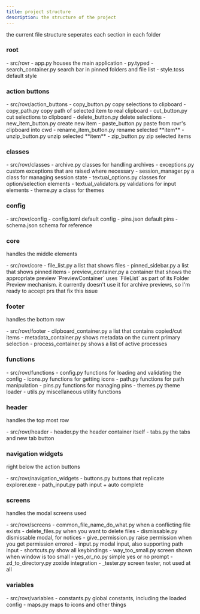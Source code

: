 ```yaml
---
title: project structure
description: the structure of the project
---
```



the current file structure seperates each section in each folder

### root

<FileTree>
- src/rovr
  - app.py houses the main application
  - py.typed
  - search_container.py search bar in pinned folders and file list
  - style.tcss default style
</FileTree>

### action buttons

<FileTree>
- src/rovr/action_buttons
  - copy_button.py copy selections to clipboard
  - copy_path.py copy path of selected item to real clipboard
  - cut_button.py cut selections to clipboard
  - delete_button.py delete selections
  - new_item_button.py create new item
  - paste_button.py paste from rovr's clipboard into cwd
  - rename_item_button.py rename selected **item**
  - unzip_button.py unzip selected **item**
  - zip_button.py zip selected items
</FileTree>

### classes

<FileTree>
- src/rovr/classes
  - archive.py classes for handling archives
  - exceptions.py custom exceptions that are raised where necessary
  - session_manager.py a class for managing session state
  - textual_options.py classes for option/selection elements
  - textual_validators.py validations for input elements
  - theme.py a class for themes
</FileTree>

### config

<FileTree>
- src/rovr/config
  - config.toml default config
  - pins.json default pins
  - schema.json schema for reference
</FileTree>

### core

handles the middle elements

<FileTree>
- src/rovr/core
  - file_list.py a list that shows files
  - pinned_sidebar.py a list that shows pinned items
  - preview_container.py a container that shows the appropriate preview
</FileTree>
`PreviewContainer` uses `FileList` as part of its Folder Preview mechanism. it
currently doesn't use it for archive previews, so I'm ready to accept prs that
fix this issue

### footer

handles the bottom row

<FileTree>
  - src/rovr/footer
  - clipboard_container.py a list that contains copied/cut items
  - metadata_container.py shows metadata on the current primary selection
  - process_container.py shows a list of active processes
</FileTree>

### functions

<FileTree>
- src/rovr/functions
  - config.py functions for loading and validating the config
  - icons.py functions for getting icons
  - path.py functions for path manipulation
  - pins.py functions for managing pins
  - themes.py theme loader
  - utils.py miscellaneous utility functions
</FileTree>

### header

handles the top most row

<FileTree>
- src/rovr/header
  - header.py the header container itself
  - tabs.py the tabs and new tab button
</FileTree>

### navigation widgets

right below the action buttons

<FileTree>
- src/rovr/navigation_widgets
  - buttons.py buttons that replicate explorer.exe
  - path_input.py path input + auto complete
</FileTree>

### screens

handles the modal screens used

<FileTree>
- src/rovr/screens
  - common_file_name_do_what.py when a conflicting file exists
  - delete_files.py when you want to delete files
  - dismissable.py dismissable modal, for notices
  - give_permission.py raise permission when you get permission errored
  - input.py modal input, also supporting path input
  - shortcuts.py show all keybindings
  - way_too_small.py screen shown when window is too small
  - yes_or_no.py simple yes or no prompt
  - zd_to_directory.py zoxide integration
  - _tester.py screen tester, not used at all
</FileTree>

### variables

<FileTree>
- src/rovr/variables
  - constants.py global constants, including the loaded config
  - maps.py maps to icons and other things
</FileTree>
